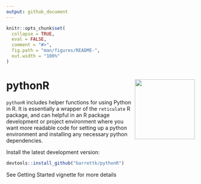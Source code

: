 ```yaml
---
output: github_document
---
```


<!-- README.md is generated from README.Rmd. Please edit that file -->

```r
knitr::opts_chunk$set(
  collapse = TRUE,
  eval = FALSE,
  comment = "#>",
  fig.path = "man/figures/README-",
  out.width = "100%"
)
```

# pythonR <a href='https://github.com/barrettk/pythonR'><img src='man/figures/logo.png' align="right" height="160" /></a>

`pythonR` includes helper functions for using Python in R. It is essentially a wrapper of the `reticulate` R package, and can helpful in an R package development or project environment where you want more readable code for setting up a python environment and installing any necessary python dependencies.

Install the latest development version:
```r
devtools::install_github("barrettk/pythonR")
```


See Getting Started vignette for more details
